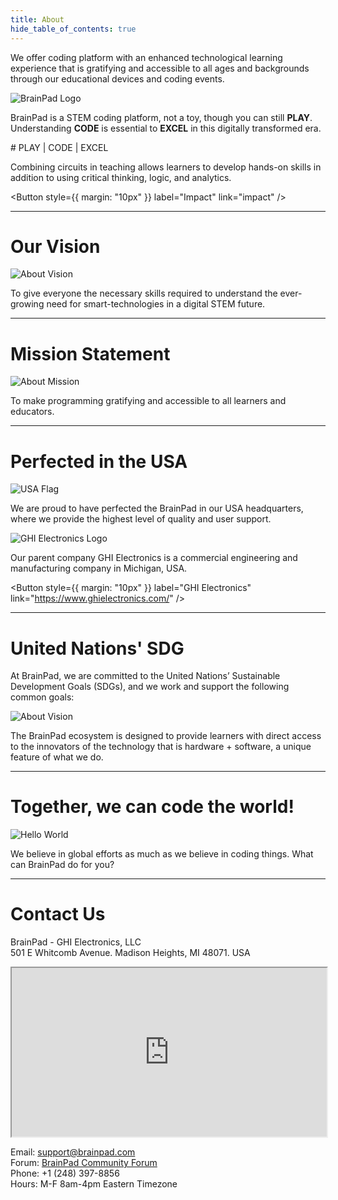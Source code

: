 ```yaml
---
title: About
hide_table_of_contents: true
---
```


<div style={{display: 'block',  justifyContent: 'center', alignItems: 'center', textAlign: 'center'}}>

We offer coding platform with an enhanced technological learning experience that is gratifying and accessible to all ages and backgrounds through our educational devices and coding events.

![BrainPad Logo](pathname:///img/brainpad-logo.png)

BrainPad is a STEM coding platform, not a toy, though you can still <strong>PLAY</strong>. Understanding <strong>CODE</strong> is essential to <strong>EXCEL</strong> in this digitally transformed era.

<p
  style={{
    backgroundColor: "orange",
    color: "black",
    padding: "10px 0px 1px 0px",
  }}
>
# PLAY | CODE | EXCEL
</p>



Combining circuits in teaching allows learners to develop hands-on skills in addition to using critical thinking, logic, and analytics.

<Button
  style={{ margin: "10px" }}
  label="Impact"
  link="impact"
/>

---

# Our Vision

![About Vision](pathname:///img/about-vision.jpg)

To give everyone the necessary skills required to understand the ever-growing need for smart-technologies in a digital STEM future.

---

# Mission Statement

![About Mission](pathname:///img/about-mission.jpg)

To make programming gratifying and accessible to all learners and educators.

---

# Perfected in the USA

![USA Flag](pathname:///img/usa-flag.png)

We are proud to have perfected the BrainPad in our USA headquarters, where we provide the highest level of quality and user support. 

![GHI Electronics Logo](pathname:///img/ghi-elec-logo.jpg)

Our parent company GHI Electronics is a commercial engineering and manufacturing company in Michigan, USA.

<Button
  style={{ margin: "10px" }}
  label="GHI Electronics"
  link="https://www.ghielectronics.com/"
/>

---

# United Nations' SDG

At BrainPad, we are committed to the United Nations’ Sustainable Development Goals (SDGs),
and we work and support the following common goals:

![About Vision](pathname:///img/united-nations-sdg.png)

The BrainPad ecosystem is designed to provide learners with direct access to the innovators of the technology that is hardware + software, a unique feature of what we do.

---

# Together, we can code the world!

![Hello World](pathname:///img/display-hello-world.png)

We believe in global efforts as much as we believe in coding things. What can BrainPad do for you?

---

# Contact Us

BrainPad - GHI Electronics, LLC<br/>
501 E Whitcomb Avenue. Madison Heights, MI 48071. USA

<iframe class="gray-border" src="https://www.google.com/maps/embed?pb=!1m18!1m12!1m3!1d2940.298398461949!2d-83.10584614967696!3d42.527715632388876!2m3!1f0!2f0!3f0!3m2!1i1024!2i768!4f13.1!3m3!1m2!1s0x8824c51705ca1c57%3A0xef3c0800895bbe2a!2s501+E+Whitcomb+Ave%2C+Madison+Heights%2C+MI+48071!5e0!3m2!1sen!2sus!4v1523895092996"  width = "100%" height="270"></iframe>

Email: support@brainpad.com<br/>
Forum: [BrainPad Community Forum](https://forums.ghielectronics.com/c/brainpad/11)<br/>
Phone: +1 (248) 397-8856<br/>
Hours: M-F 8am-4pm Eastern Timezone<br/>


</div>
